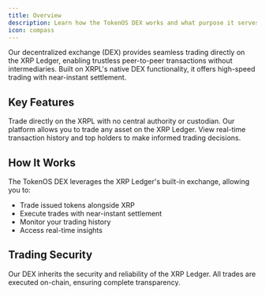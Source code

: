 ```yaml
---
title: Overview
description: Learn how the TokenOS DEX works and what purpose it serves.
icon: compass
---
```


Our decentralized exchange (DEX) provides seamless trading directly on the XRP Ledger, enabling trustless peer-to-peer transactions without intermediaries. Built on XRPL's native DEX functionality, it offers high-speed trading with near-instant settlement.

## Key Features

<AccordionGroup>
  <Accordion title="Decentralization" icon="chart-line">
    Trade directly on the XRPL with no central authority or custodian.
  </Accordion>
  
  <Accordion title="Asset diversity" icon="coins">
    Our platform allows you to trade any asset on the XRP Ledger.
  </Accordion>

  <Accordion title="Real-time insights" icon="chart-pie">
    View real-time transaction history and top holders to make informed trading decisions.
  </Accordion>
</AccordionGroup>

## How It Works

The TokenOS DEX leverages the XRP Ledger's built-in exchange, allowing you to:

- Trade issued tokens alongside XRP
- Execute trades with near-instant settlement
- Monitor your trading history
- Access real-time insights

## Trading Security

Our DEX inherits the security and reliability of the XRP Ledger. All trades are executed on-chain, ensuring complete transparency.
